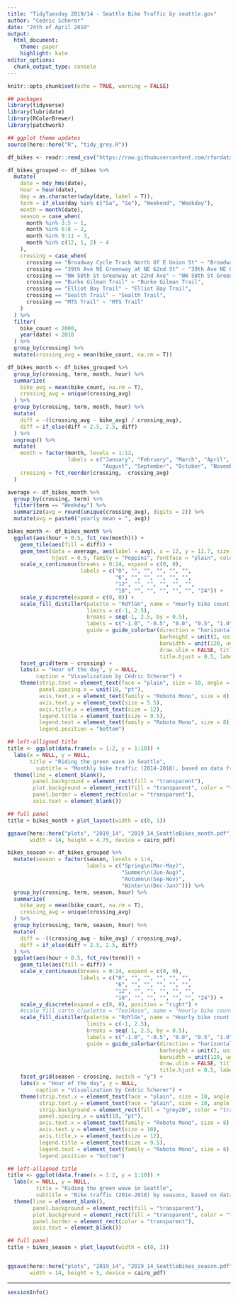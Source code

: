 ```yaml
---
title: "TidyTuesday 2019/14 - Seattle Bike Traffic by seattle.gov"
author: "Cedric Scherer"
date: "24th of April 2019"
output:
  html_document:
    theme: paper
    highlight: kate
editor_options: 
  chunk_output_type: console
---
```


```r
knitr::opts_chunk$set(echo = TRUE, warning = FALSE)
```

```r
## packages
library(tidyverse)
library(lubridate)
library(RColorBrewer)
library(patchwork)

## ggplot theme updates
source(here::here("R", "tidy_grey.R"))
```

```r
df_bikes <- readr::read_csv("https://raw.githubusercontent.com/rfordatascience/tidytuesday/master/data/2019/2019-04-02/bike_traffic.csv")
```

```r
df_bikes_grouped <- df_bikes %>%
  mutate(
    date = mdy_hms(date),
    hour = hour(date),
    day = as.character(wday(date, label = T)),
    term = if_else(day %in% c("Sa", "So"), "Weekend", "Weekday"),
    month = month(date),
    season = case_when(
      month %in% 3:5 ~ 1,
      month %in% 6:8 ~ 2,
      month %in% 9:11 ~ 3,
      month %in% c(12, 1, 2) ~ 4
    ),
    crossing = case_when(
      crossing == "Broadway Cycle Track North Of E Union St" ~ "Broadway Cycle Track",
      crossing == "39th Ave NE Greenway at NE 62nd St" ~ "39th Ave NE Greenway",
      crossing == "NW 58th St Greenway at 22nd Ave" ~ "NW 58th St Greenway",
      crossing == "Burke Gilman Trail" ~ "Burke Gilman Trail",
      crossing == "Elliot Bay Trail" ~ "Elliot Bay Trail",
      crossing == "Sealth Trail" ~ "Sealth Trail",
      crossing == "MTS Trail" ~ "MTS Trail"
    )
  ) %>% 
  filter(
    bike_count < 2000,
    year(date) < 2018
  ) %>% 
  group_by(crossing) %>% 
  mutate(crossing_avg = mean(bike_count, na.rm = T))
```

```r
df_bikes_month <- df_bikes_grouped %>% 
  group_by(crossing, term, month, hour) %>% 
  summarize(
    bike_avg = mean(bike_count, na.rm = T),
    crossing_avg = unique(crossing_avg)
  ) %>% 
  group_by(crossing, term, month, hour) %>% 
  mutate(
    diff = -((crossing_avg - bike_avg) / crossing_avg), 
    diff = if_else(diff > 2.5, 2.5, diff)
  ) %>% 
  ungroup() %>% 
  mutate(
    month = factor(month, levels = 1:12, 
                   labels = c("January", "February", "March", "April", "May", "June", "July", 
                              "August", "September", "October", "November", "December")),
    crossing = fct_reorder(crossing, -crossing_avg)
  )

average <- df_bikes_month %>% 
  group_by(crossing, term) %>% 
  filter(term == "Weekday") %>% 
  summarize(avg = round(unique(crossing_avg), digits = 2)) %>% 
  mutate(avg = paste0("yearly mean = ", avg))

bikes_month <- df_bikes_month %>% 
  ggplot(aes(hour + 0.5, fct_rev(month))) +
    geom_tile(aes(fill = diff)) +
    geom_text(data = average, aes(label = avg), x = 12, y = 11.7, size = 2.2, 
              hjust = 0.5, family = "Poppins", fontface = "plain", color = "grey20") +
    scale_x_continuous(breaks = 0:24, expand = c(0, 0),
                       labels = c("0", "", "", "", "", "", 
                                  "6", "", "", "", "", "",
                                  "12", "", "", "", "", "",
                                  "18", "", "", "", "", "", "24")) +
    scale_y_discrete(expand = c(0, 0)) +
    scale_fill_distiller(palette = "RdYlGn", name = "Hourly bike count relative to yearly mean per crossing",
                         limits = c(-1, 2.5),
                         breaks = seq(-1, 2.5, by = 0.5), 
                         labels = c("-1.0", "-0.5", "0.0", "0.5", "1.0", "1.5", "2.0", "\u22652.5"),
                         guide = guide_colorbar(direction = "horizontal",
                                                barheight = unit(2, units = "mm"), 
                                                barwidth = unit(120, units = "mm"),
                                                draw.ulim = FALSE, title.position = 'top',
                                                title.hjust = 0.5, label.hjust = 0.5)) +
    facet_grid(term ~ crossing) +
    labs(x = "Hour of the day", y = NULL,
         caption = "Visualization by Cédric Scherer") +
    theme(strip.text = element_text(face = "plain", size = 10, angle = 0),
          panel.spacing.x = unit(10, "pt"), 
          axis.text.x = element_text(family = "Roboto Mono", size = 8),
          axis.text.y = element_text(size = 5.5),
          axis.title.x = element_text(size = 12),
          legend.title = element_text(size = 9.5),
          legend.text = element_text(family = "Roboto Mono", size = 8),
          legend.position = "bottom")

## left-alligned title
title <- ggplot(data.frame(x = 1:2, y = 1:10)) +
  labs(x = NULL, y = NULL,
       title = "Riding the green wave in Seattle",
         subtitle = "Monthly bike traffic (2014-2018), based on data from seattle.gov\n") +
  theme(line = element_blank(),
        panel.background = element_rect(fill = "transparent"),
        plot.background = element_rect(fill = "transparent", color = "transparent"),
        panel.border = element_rect(color = "transparent"),
        axis.text = element_blank())

## full panel
title + bikes_month + plot_layout(width = c(0, 1))

ggsave(here::here("plots", "2019_14", "2019_14_SeattleBikes_month.pdf"), 
       width = 14, height = 4.75, device = cairo_pdf)
```

```r
bikes_season <- df_bikes_grouped %>% 
  mutate(season = factor(season, levels = 1:4, 
                         labels = c("Spring\n(Mar-May)", 
                                    "Summer\n(Jun-Aug)", 
                                    "Autumn\n(Sep-Nov)", 
                                    "Winter\n(Dec-Jan)"))) %>% 
  group_by(crossing, term, season, hour) %>% 
  summarize(
    bike_avg = mean(bike_count, na.rm = T),
    crossing_avg = unique(crossing_avg)
  ) %>% 
  group_by(crossing, term, season, hour) %>% 
  mutate(
    diff = -((crossing_avg - bike_avg) / crossing_avg), 
    diff = if_else(diff > 2.5, 2.5, diff)
  ) %>% 
  ggplot(aes(hour + 0.5, fct_rev(term))) +
    geom_tile(aes(fill = diff)) +
    scale_x_continuous(breaks = 0:24, expand = c(0, 0),
                       labels = c("0", "", "", "", "", "", 
                                  "6", "", "", "", "", "",
                                  "12", "", "", "", "", "",
                                  "18", "", "", "", "", "", "24")) +
    scale_y_discrete(expand = c(0, 0), position = "right") +
    #scale_fill_carto_c(palette = "TealRose", name = "Hourly bike count relative to yearly mean per crossing", 
    scale_fill_distiller(palette = "RdYlGn", name = "Hourly bike count relative to yearly mean per crossing",
                         limits = c(-1, 2.5),
                         breaks = seq(-1, 2.5, by = 0.5), 
                         labels = c("-1.0", "-0.5", "0.0", "0.5", "1.0", "1.5", "2.0", "\u22652.5"),
                         guide = guide_colorbar(direction = "horizontal",
                                                barheight = unit(2, units = "mm"), 
                                                barwidth = unit(120, units = "mm"),
                                                draw.ulim = FALSE, title.position = 'top',
                                                title.hjust = 0.5, label.hjust = 0.5)) +
    facet_grid(season ~ crossing, switch = "y") +
    labs(x = "Hour of the day", y = NULL,
         caption = "Visualization by Cédric Scherer") +
    theme(strip.text.x = element_text(face = "plain", size = 10, angle = 0),
          strip.text.y = element_text(face = "plain", size = 10, angle = 180),
          strip.background = element_rect(fill = "grey20", color = "transparent"),
          panel.spacing.x = unit(10, "pt"), 
          axis.text.x = element_text(family = "Roboto Mono", size = 8),
          axis.text.y = element_text(size = 10),
          axis.title.x = element_text(size = 12),
          legend.title = element_text(size = 9.5),
          legend.text = element_text(family = "Roboto Mono", size = 8),
          legend.position = "bottom")

## left-alligned title
title <- ggplot(data.frame(x = 1:2, y = 1:10)) +
  labs(x = NULL, y = NULL,
         title = "Riding the green wave in Seattle",
         subtitle = "Bike traffic (2014-2018) by seasons, based on data from seattle.gov\n") +
  theme(line = element_blank(),
        panel.background = element_rect(fill = "transparent"),
        plot.background = element_rect(fill = "transparent", color = "transparent"),
        panel.border = element_rect(color = "transparent"),
        axis.text = element_blank())

## full panel
title + bikes_season + plot_layout(width = c(0, 1))


ggsave(here::here("plots", "2019_14", "2019_14_SeattleBikes_season.pdf"), 
       width = 14, height = 5, device = cairo_pdf)
```

***

```r
sessionInfo()
```
